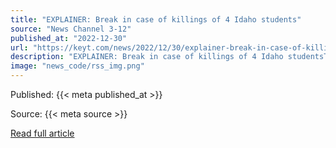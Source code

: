 ```yaml
---
title: "EXPLAINER: Break in case of killings of 4 Idaho students"
source: "News Channel 3-12"
published_at: "2022-12-30"
url: "https://keyt.com/news/2022/12/30/explainer-break-in-case-of-killings-of-4-idaho-students/"
description: "EXPLAINER: Break in case of killings of 4 Idaho studentsThe post EXPLAINER: Break in case of killings of 4 Idaho students appeared first on News Channel 3-12."
image: "news_code/rss_img.png"
---
```



  Published: {{< meta published_at >}}
  

  Source: {{< meta source >}}
  

  [Read full article]({{< meta url >}})
  


